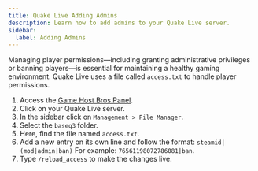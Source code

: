 ```yaml
---
title: Quake Live Adding Admins
description: Learn how to add admins to your Quake Live server.
sidebar:
  label: Adding Admins
---
```


Managing player permissions—including granting administrative privileges or banning players—is essential for maintaining a healthy gaming environment. Quake Live uses a file called `access.txt` to handle player permissions.

1. Access the [Game Host Bros Panel](https://panel.gamehostbros.com/).
2. Click on your Quake Live server.
3. In the sidebar click on `Management > File Manager`.
4. Select the `baseq3` folder.
5. Here, find the file named `access.txt`.
6. Add a new entry on its own line and follow the format: `steamid|(mod|admin|ban)` For example: `76561198072786081|ban`.
7. Type `/reload_access` to make the changes live.
